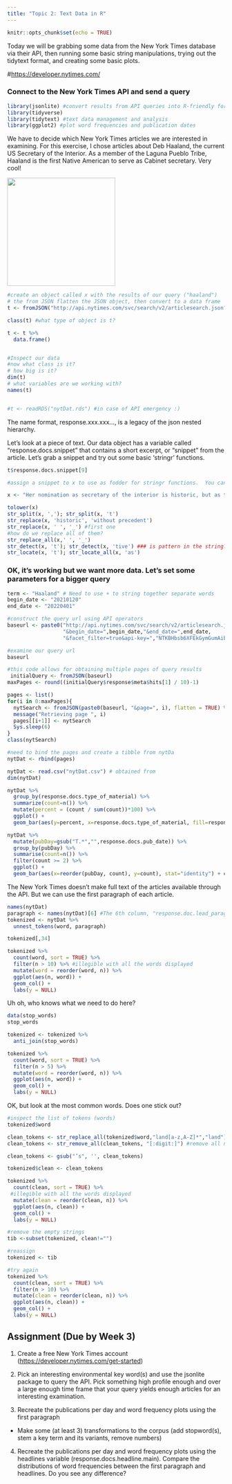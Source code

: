 ```yaml
---
title: "Topic 2: Text Data in R"
---
```


```r
knitr::opts_chunk$set(echo = TRUE)
```

Today we will be grabbing some data from the New York Times database via their API, then running some basic string manipulations, trying out the tidytext format, and creating some basic plots.

\#<https://developer.nytimes.com/>

### Connect to the New York Times API and send a query

```r
library(jsonlite) #convert results from API queries into R-friendly formats 
library(tidyverse) 
library(tidytext) #text data management and analysis
library(ggplot2) #plot word frequencies and publication dates
```

We have to decide which New York Times articles we are interested in examining. For this exercise, I chose articles about Deb Haaland, the current US Secretary of the Interior. As a member of the Laguna Pueblo Tribe, Haaland is the first Native American to serve as Cabinet secretary. Very cool!

![](images/Screen%20Shot%202022-04-05%20at%2011.54.20%20AM.png){width="250"}

```r

#create an object called x with the results of our query ("haaland")
# the from JSON flatten the JSON object, then convert to a data frame
t <- fromJSON("http://api.nytimes.com/svc/search/v2/articlesearch.json?q=haaland&api-key=NTKBHbsb6XFEkGymGumAiba7n3uBvs8V", flatten = TRUE) #the string following "key=" is your API key 

class(t) #what type of object is t?

t <- t %>% 
  data.frame()


#Inspect our data
#now what class is it?
# how big is it?
dim(t)
# what variables are we working with?
names(t)


#t <- readRDS("nytDat.rds") #in case of API emergency :)

```

The name format, response.xxx.xxx..., is a legacy of the json nested hierarchy.

Let's look at a piece of text. Our data object has a variable called "response.docs.snippet" that contains a short excerpt, or "snippet" from the article. Let's grab a snippet and try out some basic 'stringr' functions.

```r
t$response.docs.snippet[9]

#assign a snippet to x to use as fodder for stringr functions.  You can follow along using the sentence on the next line.

x <- "Her nomination as secretary of the interior is historic, but as the first Native cabinet member, she would have to strike a delicate balance." 

tolower(x)
str_split(x, ','); str_split(x, 't')
str_replace(x, 'historic', 'without precedent')
str_replace(x, ' ', '_') #first one
#how do we replace all of them?
str_replace_all(x,' ', '_')
str_detect(x, 't'); str_detect(x, 'tive') ### is pattern in the string? T/F
str_locate(x, 't'); str_locate_all(x, 'as')
```

### OK, it's working but we want more data. Let's set some parameters for a bigger query

```r
term <- "Haaland" # Need to use + to string together separate words
begin_date <- "20210120"
end_date <- "20220401"

#construct the query url using API operators
baseurl <- paste0("http://api.nytimes.com/svc/search/v2/articlesearch.json?q=",term,
                  "&begin_date=",begin_date,"&end_date=",end_date,
                  "&facet_filter=true&api-key=","NTKBHbsb6XFEkGymGumAiba7n3uBvs8V", sep="")

#examine our query url
baseurl
```

```r
#this code allows for obtaining multiple pages of query results 
 initialQuery <- fromJSON(baseurl)
maxPages <- round((initialQuery$response$meta$hits[1] / 10)-1) 

pages <- list()
for(i in 0:maxPages){
  nytSearch <- fromJSON(paste0(baseurl, "&page=", i), flatten = TRUE) %>% data.frame() 
  message("Retrieving page ", i)
  pages[[i+1]] <- nytSearch 
  Sys.sleep(6) 
}
class(nytSearch)

#need to bind the pages and create a tibble from nytDa
nytDat <- rbind(pages)

```

```r
nytDat <- read.csv("nytDat.csv") # obtained from 
dim(nytDat)

nytDat %>% 
  group_by(response.docs.type_of_material) %>%
  summarize(count=n()) %>%
  mutate(percent = (count / sum(count))*100) %>%
  ggplot() +
  geom_bar(aes(y=percent, x=response.docs.type_of_material, fill=response.docs.type_of_material), stat = "identity") + coord_flip()
```

```r
nytDat %>%
  mutate(pubDay=gsub("T.*","",response.docs.pub_date)) %>%
  group_by(pubDay) %>%
  summarise(count=n()) %>%
  filter(count >= 2) %>%
  ggplot() +
  geom_bar(aes(x=reorder(pubDay, count), y=count), stat="identity") + coord_flip()
```

The New York Times doesn't make full text of the articles available through the API. But we can use the first paragraph of each article.

```r

names(nytDat)
paragraph <- names(nytDat)[6] #The 6th column, "response.doc.lead_paragraph", is the one we want here.  
tokenized <- nytDat %>%
  unnest_tokens(word, paragraph)

tokenized[,34]

tokenized %>%
  count(word, sort = TRUE) %>%
  filter(n > 10) %>% #illegible with all the words displayed
  mutate(word = reorder(word, n)) %>%
  ggplot(aes(n, word)) +
  geom_col() +
  labs(y = NULL)
```

Uh oh, who knows what we need to do here?

```r

data(stop_words)
stop_words

tokenized <- tokenized %>%
  anti_join(stop_words)

tokenized %>%
  count(word, sort = TRUE) %>%
  filter(n > 5) %>%
  mutate(word = reorder(word, n)) %>%
  ggplot(aes(n, word)) +
  geom_col() +
  labs(y = NULL)
```

OK, but look at the most common words. Does one stick out?

```r

#inspect the list of tokens (words)
tokenized$word

clean_tokens <- str_replace_all(tokenized$word,"land[a-z,A-Z]*","land") #stem tribe words
clean_tokens <- str_remove_all(clean_tokens, "[:digit:]") #remove all numbers

clean_tokens <- gsub("’s", '', clean_tokens)

tokenized$clean <- clean_tokens

tokenized %>%
  count(clean, sort = TRUE) %>%
 #illegible with all the words displayed
  mutate(clean = reorder(clean, n)) %>%
  ggplot(aes(n, clean)) +
  geom_col() +
  labs(y = NULL)

#remove the empty strings
tib <-subset(tokenized, clean!="")

#reassign
tokenized <- tib

#try again
tokenized %>%
  count(clean, sort = TRUE) %>%
  filter(n > 10) %>% 
  mutate(clean = reorder(clean, n)) %>%
  ggplot(aes(n, clean)) +
  geom_col() +
  labs(y = NULL)

```

## Assignment (Due by Week 3)

1.  Create a free New York Times account (<https://developer.nytimes.com/get-started>)

2.  Pick an interesting environmental key word(s) and use the jsonlite package to query the API. Pick something high profile enough and over a large enough time frame that your query yields enough articles for an interesting examination.

3.  Recreate the publications per day and word frequency plots using the first paragraph

-   Make some (at least 3) transformations to the corpus (add stopword(s), stem a key term and its variants, remove numbers)

4.  Recreate the publications per day and word frequency plots using the headlines variable (response.docs.headline.main). Compare the distributions of word frequencies between the first paragraph and headlines. Do you see any difference?
